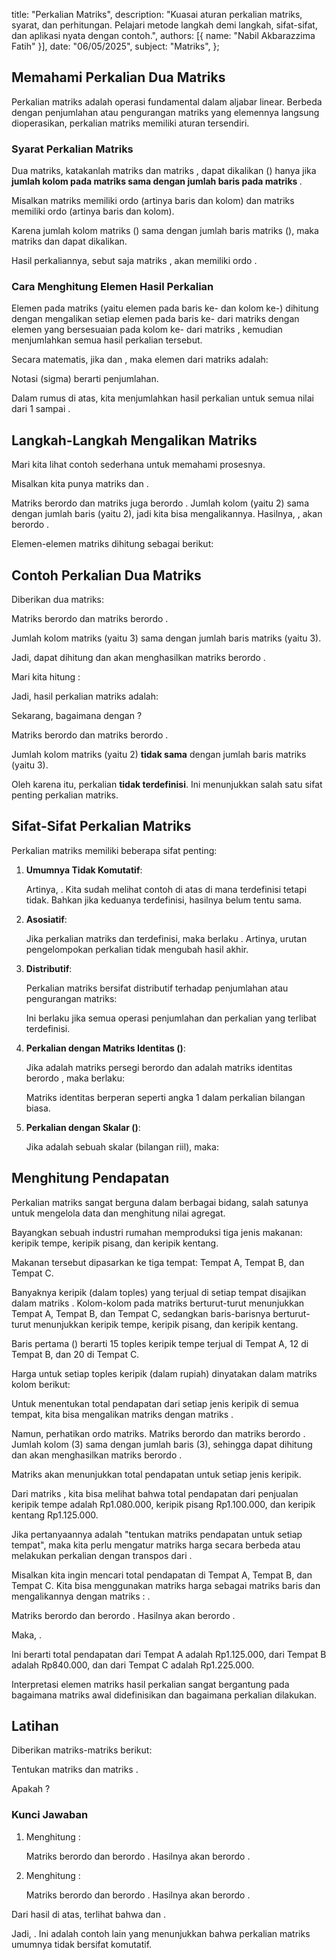   title: "Perkalian Matriks",
  description: "Kuasai aturan perkalian matriks, syarat, dan perhitungan. Pelajari metode langkah demi langkah, sifat-sifat, dan aplikasi nyata dengan contoh.",
  authors: [{ name: "Nabil Akbarazzima Fatih" }],
  date: "06/05/2025",
  subject: "Matriks",
};

## Memahami Perkalian Dua Matriks

Perkalian matriks adalah operasi fundamental dalam aljabar linear. Berbeda dengan penjumlahan atau pengurangan matriks yang elemennya langsung dioperasikan, perkalian matriks memiliki aturan tersendiri.

### Syarat Perkalian Matriks

Dua matriks, katakanlah matriks <InlineMath math="A" /> dan matriks <InlineMath math="B" />, dapat dikalikan (<InlineMath math="A \times B" />) hanya jika **jumlah kolom pada matriks <InlineMath math="A" /> sama dengan jumlah baris pada matriks <InlineMath math="B" />**.

Misalkan matriks <InlineMath math="A" /> memiliki ordo <InlineMath math="m \times n" /> (artinya <InlineMath math="m" /> baris dan <InlineMath math="n" /> kolom) dan matriks <InlineMath math="B" /> memiliki ordo <InlineMath math="n \times p" /> (artinya <InlineMath math="n" /> baris dan <InlineMath math="p" /> kolom).

Karena jumlah kolom matriks <InlineMath math="A" /> (<InlineMath math="n" />) sama dengan jumlah baris matriks <InlineMath math="B" /> (<InlineMath math="n" />), maka matriks <InlineMath math="A" /> dan <InlineMath math="B" /> dapat dikalikan.

Hasil perkaliannya, sebut saja matriks <InlineMath math="C = AB" />, akan memiliki ordo <InlineMath math="m \times p" />.

### Cara Menghitung Elemen Hasil Perkalian

Elemen <InlineMath math="c_{ij}" /> pada matriks <InlineMath math="C" /> (yaitu elemen pada baris ke-<InlineMath math="i" /> dan kolom ke-<InlineMath math="j" />) dihitung dengan mengalikan setiap elemen pada baris ke-<InlineMath math="i" /> dari matriks <InlineMath math="A" /> dengan elemen yang bersesuaian pada kolom ke-<InlineMath math="j" /> dari matriks <InlineMath math="B" />, kemudian menjumlahkan semua hasil perkalian tersebut.

Secara matematis, jika <InlineMath math="A = [a_{ik}]" /> dan <InlineMath math="B = [b_{kj}]" />, maka elemen <InlineMath math="c_{ij}" /> dari matriks <InlineMath math="C = AB" /> adalah:

<BlockMath math="c_{ij} = \sum_{k=1}^{n} a_{ik}b_{kj} = a_{i1}b_{1j} + a_{i2}b_{2j} + \dots + a_{in}b_{nj}" />

Notasi <InlineMath math="\sum" /> (sigma) berarti penjumlahan.

Dalam rumus di atas, kita menjumlahkan hasil perkalian <InlineMath math="a_{ik}b_{kj}" /> untuk semua nilai <InlineMath math="k" /> dari 1 sampai <InlineMath math="n" />.

## Langkah-Langkah Mengalikan Matriks

Mari kita lihat contoh sederhana untuk memahami prosesnya.

Misalkan kita punya matriks <InlineMath math="P = \begin{bmatrix} p_{11} & p_{12} \\ p_{21} & p_{22} \end{bmatrix}" /> dan <InlineMath math="Q = \begin{bmatrix} q_{11} & q_{12} \\ q_{21} & q_{22} \end{bmatrix}" />.

Matriks <InlineMath math="P" /> berordo <InlineMath math="2 \times 2" /> dan matriks <InlineMath math="Q" /> juga berordo <InlineMath math="2 \times 2" />. Jumlah kolom <InlineMath math="P" /> (yaitu 2) sama dengan jumlah baris <InlineMath math="Q" /> (yaitu 2), jadi kita bisa mengalikannya. Hasilnya, <InlineMath math="R = PQ" />, akan berordo <InlineMath math="2 \times 2" />.

<BlockMath math="R = \begin{bmatrix} r_{11} & r_{12} \\ r_{21} & r_{22} \end{bmatrix}" />

Elemen-elemen matriks <InlineMath math="R" /> dihitung sebagai berikut:

<div className="flex flex-col gap-4">
  <BlockMath math="r_{11} = (\text{baris 1 dari } P) \cdot (\text{kolom 1 dari } Q) = p_{11}q_{11} + p_{12}q_{21}" />
  <BlockMath math="r_{12} = (\text{baris 1 dari } P) \cdot (\text{kolom 2 dari } Q) = p_{11}q_{12} + p_{12}q_{22}" />
  <BlockMath math="r_{21} = (\text{baris 2 dari } P) \cdot (\text{kolom 1 dari } Q) = p_{21}q_{11} + p_{22}q_{21}" />
  <BlockMath math="r_{22} = (\text{baris 2 dari } P) \cdot (\text{kolom 2 dari } Q) = p_{21}q_{12} + p_{22}q_{22}" />
</div>

## Contoh Perkalian Dua Matriks

Diberikan dua matriks:

<div className="flex flex-col gap-4">
  <BlockMath math="A = \begin{bmatrix} -7 & 2 & -2 \\ 1 & 0 & -1 \\ 2 & 3 & -1 \end{bmatrix}" />
  <BlockMath math="B = \begin{bmatrix} 1 & 2 \\ -1 & 3 \\ 2 & 0 \end{bmatrix}" />
</div>

Matriks <InlineMath math="A" /> berordo <InlineMath math="3 \times 3" /> dan matriks <InlineMath math="B" /> berordo <InlineMath math="3 \times 2" />.

Jumlah kolom matriks <InlineMath math="A" /> (yaitu 3) sama dengan jumlah baris matriks <InlineMath math="B" /> (yaitu 3).

Jadi, <InlineMath math="AB" /> dapat dihitung dan akan menghasilkan matriks berordo <InlineMath math="3 \times 2" />.

Mari kita hitung <InlineMath math="C = AB" />:

<div className="flex flex-col gap-4">
  <BlockMath math="C = \begin{bmatrix} c_{11} & c_{12} \\ c_{21} & c_{22} \\ c_{31} & c_{32} \end{bmatrix}" />
  <BlockMath math="c_{11} = (-7)(1) + (2)(-1) + (-2)(2) = -7 - 2 - 4 = -13" />
  <BlockMath math="c_{12} = (-7)(2) + (2)(3) + (-2)(0) = -14 + 6 + 0 = -8" />
  <BlockMath math="c_{21} = (1)(1) + (0)(-1) + (-1)(2) = 1 + 0 - 2 = -1" />
  <BlockMath math="c_{22} = (1)(2) + (0)(3) + (-1)(0) = 2 + 0 + 0 = 2" />
  <BlockMath math="c_{31} = (2)(1) + (3)(-1) + (-1)(2) = 2 - 3 - 2 = -3" />
  <BlockMath math="c_{32} = (2)(2) + (3)(3) + (-1)(0) = 4 + 9 + 0 = 13" />
</div>

Jadi, hasil perkalian matriks <InlineMath math="AB" /> adalah:

<BlockMath math="AB = \begin{bmatrix} -13 & -8 \\ -1 & 2 \\ -3 & 13 \end{bmatrix}" />

Sekarang, bagaimana dengan <InlineMath math="BA" />?

Matriks <InlineMath math="B" /> berordo <InlineMath math="3 \times 2" /> dan matriks <InlineMath math="A" /> berordo <InlineMath math="3 \times 3" />.

Jumlah kolom matriks <InlineMath math="B" /> (yaitu 2) **tidak sama** dengan jumlah baris matriks <InlineMath math="A" /> (yaitu 3).

Oleh karena itu, perkalian <InlineMath math="BA" /> **tidak terdefinisi**. Ini menunjukkan salah satu sifat penting perkalian matriks.

## Sifat-Sifat Perkalian Matriks

Perkalian matriks memiliki beberapa sifat penting:

1.  **Umumnya Tidak Komutatif**:

    Artinya, <InlineMath math="AB \neq BA" />. Kita sudah melihat contoh di atas di mana <InlineMath math="AB" /> terdefinisi tetapi <InlineMath math="BA" /> tidak. Bahkan jika keduanya terdefinisi, hasilnya belum tentu sama.

2.  **Asosiatif**:

    Jika perkalian matriks <InlineMath math="A, B," /> dan <InlineMath math="C" /> terdefinisi, maka berlaku <InlineMath math="(AB)C = A(BC)" />. Artinya, urutan pengelompokan perkalian tidak mengubah hasil akhir.

3.  **Distributif**:

    Perkalian matriks bersifat distributif terhadap penjumlahan atau pengurangan matriks:

    <div className="flex flex-col gap-4">
      <BlockMath math="A(B + C) = AB + AC" />
      <BlockMath math="(A + B)C = AC + BC" />
    </div>

    Ini berlaku jika semua operasi penjumlahan dan perkalian yang terlibat terdefinisi.

4.  **Perkalian dengan Matriks Identitas (<InlineMath math="I" />)**:

    Jika <InlineMath math="A" /> adalah matriks persegi berordo <InlineMath math="n \times n" /> dan <InlineMath math="I" /> adalah matriks identitas berordo <InlineMath math="n \times n" />, maka berlaku:

    <BlockMath math="AI = IA = A" />

    Matriks identitas berperan seperti angka 1 dalam perkalian bilangan biasa.

5.  **Perkalian dengan Skalar (<InlineMath math="k" />)**:

    Jika <InlineMath math="k" /> adalah sebuah skalar (bilangan riil), maka:

    <BlockMath math="k(AB) = (kA)B = A(kB)" />

## Menghitung Pendapatan

Perkalian matriks sangat berguna dalam berbagai bidang, salah satunya untuk mengelola data dan menghitung nilai agregat.

Bayangkan sebuah industri rumahan memproduksi tiga jenis makanan: keripik tempe, keripik pisang, dan keripik kentang.

Makanan tersebut dipasarkan ke tiga tempat: Tempat A, Tempat B, dan Tempat C.

Banyaknya keripik (dalam toples) yang terjual di setiap tempat disajikan dalam matriks <InlineMath math="P" />. Kolom-kolom pada matriks <InlineMath math="P" /> berturut-turut menunjukkan Tempat A, Tempat B, dan Tempat C, sedangkan baris-barisnya berturut-turut menunjukkan keripik tempe, keripik pisang, dan keripik kentang.

<BlockMath math="P = \begin{bmatrix} 15 & 12 & 20 \\ 25 & 10 & 15 \\ 15 & 15 & 20 \end{bmatrix} \begin{matrix} \text{Keripik Tempe} \\ \text{Keripik Pisang} \\ \text{Keripik Kentang} \end{matrix}" />

Baris pertama (<InlineMath math="\begin{bmatrix} 15 & 12 & 20 \end{bmatrix}" />) berarti 15 toples keripik tempe terjual di Tempat A, 12 di Tempat B, dan 20 di Tempat C.

Harga untuk setiap toples keripik (dalam rupiah) dinyatakan dalam matriks kolom <InlineMath math="Q" /> berikut:

<BlockMath math="Q = \begin{bmatrix} 20.000 \\ 15.000 \\ 30.000 \end{bmatrix} \begin{matrix} \text{Harga Keripik Tempe} \\ \text{Harga Keripik Pisang} \\ \text{Harga Keripik Kentang} \end{matrix}" />

Untuk menentukan total pendapatan dari setiap jenis keripik di semua tempat, kita bisa mengalikan matriks <InlineMath math="P" /> dengan matriks <InlineMath math="Q" />.

Namun, perhatikan ordo matriks. Matriks <InlineMath math="P" /> berordo <InlineMath math="3 \times 3" /> dan matriks <InlineMath math="Q" /> berordo <InlineMath math="3 \times 1" />. Jumlah kolom <InlineMath math="P" /> (3) sama dengan jumlah baris <InlineMath math="Q" /> (3), sehingga <InlineMath math="PQ" /> dapat dihitung dan akan menghasilkan matriks <InlineMath math="R" /> berordo <InlineMath math="3 \times 1" />.

Matriks <InlineMath math="R = PQ" /> akan menunjukkan total pendapatan untuk setiap jenis keripik.

<div className="flex flex-col gap-4">
  <BlockMath math="R = PQ = \begin{bmatrix} 15 & 12 & 20 \\ 25 & 10 & 15 \\ 15 & 15 & 20 \end{bmatrix} \begin{bmatrix} 20.000 \\ 15.000 \\ 30.000 \end{bmatrix}" />
  <BlockMath math="R = \begin{bmatrix} (15)(20.000) + (12)(15.000) + (20)(30.000) \\ (25)(20.000) + (10)(15.000) + (15)(30.000) \\ (15)(20.000) + (15)(15.000) + (20)(30.000) \end{bmatrix}" />
  <BlockMath math="R = \begin{bmatrix} 300.000 + 180.000 + 600.000 \\ 500.000 + 150.000 + 450.000 \\ 300.000 + 225.000 + 600.000 \end{bmatrix}" />
  <BlockMath math="R = \begin{bmatrix} 1.080.000 \\ 1.100.000 \\ 1.125.000 \end{bmatrix} \begin{matrix} \text{Total Pendapatan Keripik Tempe} \\ \text{Total Pendapatan Keripik Pisang} \\ \text{Total Pendapatan Keripik Kentang} \end{matrix}" />
</div>

Dari matriks <InlineMath math="R" />, kita bisa melihat bahwa total pendapatan dari penjualan keripik tempe adalah Rp1.080.000, keripik pisang Rp1.100.000, dan keripik kentang Rp1.125.000.

Jika pertanyaannya adalah "tentukan matriks pendapatan untuk setiap tempat", maka kita perlu mengatur matriks harga <InlineMath math="Q" /> secara berbeda atau melakukan perkalian dengan transpos dari <InlineMath math="P" />.

Misalkan kita ingin mencari total pendapatan di Tempat A, Tempat B, dan Tempat C. Kita bisa menggunakan matriks harga sebagai matriks baris <InlineMath math="Q^T = \begin{bmatrix} 20.000 & 15.000 & 30.000 \end{bmatrix}" /> dan mengalikannya dengan matriks <InlineMath math="P" />: <InlineMath math="S = Q^T P" />.

Matriks <InlineMath math="Q^T" /> berordo <InlineMath math="1 \times 3" /> dan <InlineMath math="P" /> berordo <InlineMath math="3 \times 3" />. Hasilnya <InlineMath math="S" /> akan berordo <InlineMath math="1 \times 3" />.

<div className="flex flex-col gap-4">
  <BlockMath math="S = \begin{bmatrix} 20.000 & 15.000 & 30.000 \end{bmatrix} \begin{bmatrix} 15 & 12 & 20 \\ 25 & 10 & 15 \\ 15 & 15 & 20 \end{bmatrix}" />
  <BlockMath math="s_{11} = (20.000)(15) + (15.000)(25) + (30.000)(15) = 300.000 + 375.000 + 450.000 = 1.125.000" />
  <BlockMath math="s_{12} = (20.000)(12) + (15.000)(10) + (30.000)(15) = 240.000 + 150.000 + 450.000 = 840.000" />
  <BlockMath math="s_{13} = (20.000)(20) + (15.000)(15) + (30.000)(20) = 400.000 + 225.000 + 600.000 = 1.225.000" />
</div>

Maka, <InlineMath math="S = \begin{bmatrix} 1.125.000 & 840.000 & 1.225.000 \end{bmatrix}" />.

Ini berarti total pendapatan dari Tempat A adalah Rp1.125.000, dari Tempat B adalah Rp840.000, dan dari Tempat C adalah Rp1.225.000.

Interpretasi elemen matriks hasil perkalian sangat bergantung pada bagaimana matriks awal didefinisikan dan bagaimana perkalian dilakukan.

## Latihan

Diberikan matriks-matriks berikut:

<div className="flex flex-col gap-4">
  <BlockMath math="C = \begin{bmatrix} 1 & -3 \\ 1 & 2 \end{bmatrix}" />
  <BlockMath math="D = \begin{bmatrix} 1 & -4 \\ 8 & 2 \end{bmatrix}" />
</div>

Tentukan matriks <InlineMath math="CD" /> dan matriks <InlineMath math="DC" />.

Apakah <InlineMath math="CD = DC" />?

### Kunci Jawaban

1.  Menghitung <InlineMath math="CD" />:

    Matriks <InlineMath math="C" /> berordo <InlineMath math="2 \times 2" /> dan <InlineMath math="D" /> berordo <InlineMath math="2 \times 2" />. Hasilnya akan berordo <InlineMath math="2 \times 2" />.

    <div className="flex flex-col gap-4">
      <BlockMath math="CD = \begin{bmatrix} 1 & -3 \\ 1 & 2 \end{bmatrix} \begin{bmatrix} 1 & -4 \\ 8 & 2 \end{bmatrix}" />
      <BlockMath math="CD = \begin{bmatrix} (1)(1) + (-3)(8) & (1)(-4) + (-3)(2) \\ (1)(1) + (2)(8) & (1)(-4) + (2)(2) \end{bmatrix}" />
      <BlockMath math="CD = \begin{bmatrix} 1 - 24 & -4 - 6 \\ 1 + 16 & -4 + 4 \end{bmatrix}" />
      <BlockMath math="CD = \begin{bmatrix} -23 & -10 \\ 17 & 0 \end{bmatrix}" />
    </div>

2.  Menghitung <InlineMath math="DC" />:

    Matriks <InlineMath math="D" /> berordo <InlineMath math="2 \times 2" /> dan <InlineMath math="C" /> berordo <InlineMath math="2 \times 2" />. Hasilnya akan berordo <InlineMath math="2 \times 2" />.

    <div className="flex flex-col gap-4">
      <BlockMath math="DC = \begin{bmatrix} 1 & -4 \\ 8 & 2 \end{bmatrix} \begin{bmatrix} 1 & -3 \\ 1 & 2 \end{bmatrix}" />
      <BlockMath math="DC = \begin{bmatrix} (1)(1) + (-4)(1) & (1)(-3) + (-4)(2) \\ (8)(1) + (2)(1) & (8)(-3) + (2)(2) \end{bmatrix}" />
      <BlockMath math="DC = \begin{bmatrix} 1 - 4 & -3 - 8 \\ 8 + 2 & -24 + 4 \end{bmatrix}" />
      <BlockMath math="DC = \begin{bmatrix} -3 & -11 \\ 10 & -20 \end{bmatrix}" />
    </div>

Dari hasil di atas, terlihat bahwa <InlineMath math="CD = \begin{bmatrix} -23 & -10 \\ 17 & 0 \end{bmatrix}" /> dan <InlineMath math="DC = \begin{bmatrix} -3 & -11 \\ 10 & -20 \end{bmatrix}" />.

Jadi, <InlineMath math="CD \neq DC" />. Ini adalah contoh lain yang menunjukkan bahwa perkalian matriks umumnya tidak bersifat komutatif.
